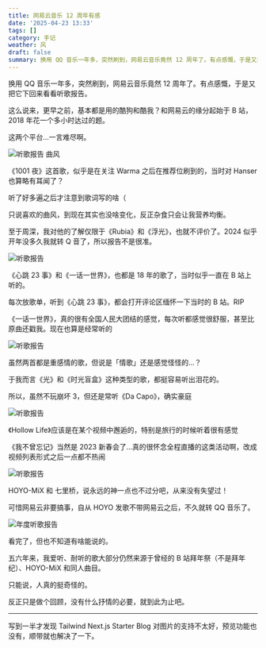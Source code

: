 ```yaml
---
title: 网易云音乐 12 周年有感
date: '2025-04-23 13:33'
tags: []
category: 手记
weather: 风
draft: false
summary: 换用 QQ 音乐一年多，突然刷到，网易云音乐竟然 12 周年了。有点感慨，于是又把它下回来看看听歌报告。
---
```


换用 QQ 音乐一年多，突然刷到，网易云音乐竟然 12 周年了。有点感慨，于是又把它下回来看看听歌报告。

这么说来，更早之前，基本都是用的酷狗和酷我？和网易云的缘分起始于 B 站，2018 年花一个多小时达过的题。

这两个平台…一言难尽啊。

![听歌报告 曲风](https://s2.loli.net/2025/04/23/8Vg3O9GfSMWo5Hi.jpg)

《1001 夜》这首歌，似乎是在关注 Warma 之后在推荐位刷到的，当时对 Hanser 也算略有耳闻了？

听了好多遍之后才注意到歌词写的啥（

只说喜欢的曲风，到现在其实也没啥变化，反正杂食只会让我营养均衡。

至于周深，我对他的了解仅限于《Rubia》和《浮光》，也就不评价了。2024 似乎开年没多久我就转 Q 音了，所以报告不是很准。

![听歌报告](https://s2.loli.net/2025/04/23/uAiNcw6L8KkPZQT.jpg)

《心跳 23 事》和《一话一世界》，也都是 18 年的歌了，当时似乎一直在 B 站上听的。

每次放歌单，听到《心跳 23 事》，都会打开评论区缅怀一下当时的 B 站。RIP

《一话一世界》，真的很有全国人民大团结的感觉，每次听都感觉很舒服，甚至比原曲还戳我。现在也算是经常听的

![听歌报告](https://s2.loli.net/2025/04/23/Lr12dU6F7evGNmq.jpg)

虽然两首都是重感情的歌，但说是「情歌」还是感觉怪怪的…？

于我而言《光》和《时光盲盒》这种类型的歌，都挺容易听出泪花的。

所以，虽然不玩崩坏 3，但还是常听《Da Capo》，确实豪庭

![听歌报告](https://s2.loli.net/2025/04/23/XJEZif8BDUckW4w.jpg)

《Hollow Life》应该是在某个视频中邂逅的，特别是旅行的时候听着很有感觉

《我不曾忘记》当然是 2023 新春会了…真的很怀念全程直播的这类活动啊，改成视频列表形式之后一点都不热闹

![听歌报告](https://s2.loli.net/2025/04/23/fjDQzsybPhavwJ6.jpg)

HOYO-MiX 和 七里桥，说永远的神一点也不过分吧，从来没有失望过！

可惜网易云非要搞事，自从 HOYO 发歌不带网易云之后，不久就转 QQ 音乐了。

![年度听歌报告](https://s2.loli.net/2025/04/23/zx87PZFAp4Do9Xh.jpg)

看完了，但也不知道有啥能说的。

五六年来，我爱听、耐听的歌大部分仍然来源于曾经的 B 站拜年祭（不是拜年纪）、HOYO-MiX 和同人曲目。

只能说，人真的挺奇怪的。

反正只是做个回顾，没有什么抒情的必要，就到此为止吧。

---

写到一半才发现 Tailwind Next.js Starter Blog 对图片的支持不太好，预览功能也没有，顺带就也解决了一下。
